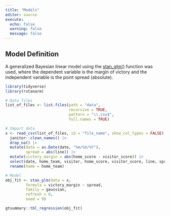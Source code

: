 ```yaml
---
title: "Models"
editor: source
execute: 
  echo: false
  warning: false
  message: false
---
```


## Model Definition

A generalized Bayesian linear model using the [stan_glm()](https://mc-stan.org/rstanarm/reference/stan_glm.html) function was used, where the dependent variable is the margin of victory and the independent variable is the point spread (absolute).

```r
library(tidyverse)
library(rstanarm)
```

```r
# Data files
list_of_files <- list.files(path = "data",
                            recursive = TRUE,
                            pattern = "\\.csv$",
                            full.names = TRUE)  
```

```r
# Import data
x <- read_csv(list_of_files, id = "file_name", show_col_types = FALSE) |> 
  janitor::clean_names() |> 
  drop_na() |>
  mutate(date = as.Date(date, "%m/%d/%Y"),
         spread = abs(line)) |> 
  mutate(victory_margin = abs(home_score - visitor_score)) |> 
  select(date, home_team, visitor, home_score, visitor_score, line, spread, victory_margin) |> 
  rename(home = home_team)
```

```r
# Model
obj_fit <- stan_glm(data = x,
         formula = victory_margin ~ spread,
         family = gaussian,
         refresh = 0,
         seed = 9)
```


```r
gtsummary::tbl_regression(obj_fit)
```

